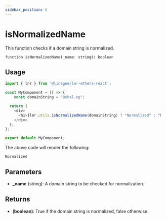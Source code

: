 ```yaml
---
sidebar_position: 5
---
```


# isNormalizedName

This function checks if a domain string is normalized.

```
function isNormalizedName(_name: string): boolean
```

## Usage

```typescript jsx title="MyComponent.tsx"
import { lnr } from '@linagee/lnr-ethers-react';

const MyComponent = () => {
    const domainString = "0xhal.og";

  return (
    <div>
      <h1>{lnr.utils.isNormalizedName(domainString) ? "Normalized" : "Not Normalized"}</h1>
    </div>
  );
};

export default MyComponent;
```

The above code will render the following:

```
Normalized
```

## Parameters

- **_name** (string): A domain string to be checked for normalization.

## Returns

- **(boolean)**: True if the domain string is normalized, false otherwise.
